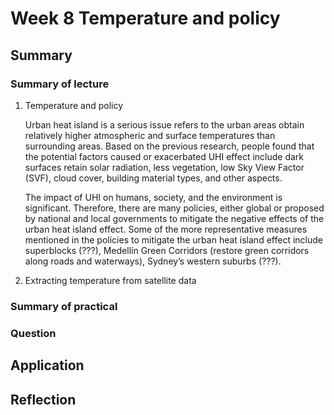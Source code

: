 # Week 8 Temperature and policy

## Summary

### Summary of lecture

1.  Temperature and policy

    Urban heat island is a serious issue refers to the urban areas obtain relatively higher atmospheric and surface temperatures than surrounding areas. Based on the previous research, people found that the potential factors caused or exacerbated UHI effect include dark surfaces retain solar radiation, less vegetation, low Sky View Factor (SVF), cloud cover, building material types, and other aspects.

    The impact of UHI on humans, society, and the environment is significant. Therefore, there are many policies, either global or proposed by national and local governments to mitigate the negative effects of the urban heat island effect. Some of the more representative measures mentioned in the policies to mitigate the urban heat island effect include superblocks (???), Medellín Green Corridors (restore green corridors along roads and waterways), Sydney's western suburbs (???).

2.  Extracting temperature from satellite data

### Summary of practical

### Question

## Application

## Reflection
